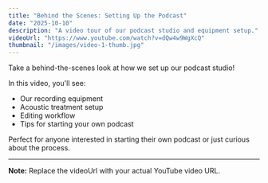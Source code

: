 ```yaml
---
title: "Behind the Scenes: Setting Up the Podcast"
date: "2025-10-10"
description: "A video tour of our podcast studio and equipment setup."
videoUrl: "https://www.youtube.com/watch?v=dQw4w9WgXcQ"
thumbnail: "/images/video-1-thumb.jpg"
---
```


Take a behind-the-scenes look at how we set up our podcast studio!

In this video, you'll see:
- Our recording equipment
- Acoustic treatment setup
- Editing workflow
- Tips for starting your own podcast

Perfect for anyone interested in starting their own podcast or just curious about the process.

---

**Note:** Replace the videoUrl with your actual YouTube video URL.
